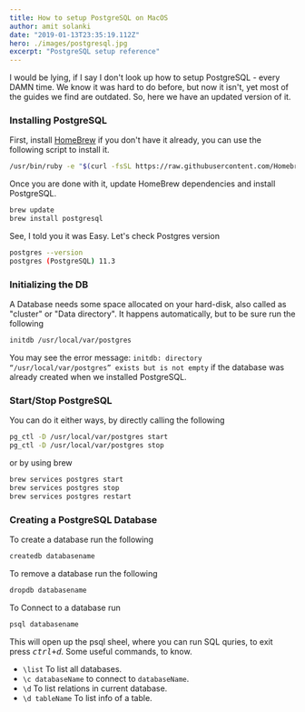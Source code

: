 ```yaml
---
title: How to setup PostgreSQL on MacOS
author: amit solanki
date: "2019-01-13T23:35:19.112Z"
hero: ./images/postgresql.jpg
excerpt: "PostgreSQL setup reference"
---
```


<!-- ![PostgreSQL](./images/postgresql.jpg) -->


I would be lying, if I say I don't look up how to setup PostgreSQL - every DAMN time. We know it was hard to do before, but now it isn't, yet most of the guides we find are outdated. So, here we have an updated version of it.

### Installing PostgreSQL

First, install [HomeBrew](https://brew.sh) if you don't have it already, you can use the following script to install it.

```bash
/usr/bin/ruby -e "$(curl -fsSL https://raw.githubusercontent.com/Homebrew/install/master/install)"
```

Once you are done with it, update HomeBrew dependencies and install PostgreSQL.

```bash
brew update
brew install postgresql
```
See, I told you it was Easy. Let's check Postgres version

```bash
postgres --version
postgres (PostgreSQL) 11.3
```

### Initializing the DB
A Database needs some space allocated on your hard-disk, also called as "cluster" or "Data directory". It happens automatically, but to be sure run the following
```bash
initdb /usr/local/var/postgres
```
You may see the error message: `initdb: directory “/usr/local/var/postgres” exists but is not empty` if the database was already created when we installed PostgreSQL.

### Start/Stop PostgreSQL

You can do it either ways, by directly calling the following
```bash
pg_ctl -D /usr/local/var/postgres start
pg_ctl -D /usr/local/var/postgres stop
```
or by using brew
```bash
brew services postgres start
brew services postgres stop
brew services postgres restart
```

### Creating a PostgreSQL Database

To create a database run the following
```bash
createdb databasename
```
To remove a database run the following
```bash
dropdb databasename
```
To Connect to a database run
```bash
psql databasename
```
This will open up the psql sheel, where you can run SQL quries, to exit press *<kbd>ctrl+d</kbd>*. Some useful commands, to know.
- `\list` To list all databases.
- `\c databaseName` to connect to `databaseName`.
- `\d` To list relations in current database.
- `\d tableName` To list info of a table.
